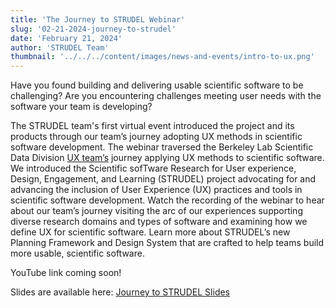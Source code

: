 ```yaml
---
title: 'The Journey to STRUDEL Webinar'
slug: '02-21-2024-journey-to-strudel'
date: 'February 21, 2024'
author: 'STRUDEL Team'
thumbnail: '../../../content/images/news-and-events/intro-to-ux.png'
---
```


Have you found building and delivering usable scientific software to be challenging? Are you encountering challenges meeting user needs with the software your team is developing?

The STRUDEL team's first virtual event introduced the project and its products through our team’s journey adopting UX methods in scientific software development. The webinar traversed the Berkeley Lab Scientific Data Division [UX team’s](https://ux.lbl.gov) journey applying UX methods to scientific software. We introduced the Scientific sofTware Research for User experience, Design, Engagement, and Learning (STRUDEL) project advocating for and advancing the inclusion of User Experience (UX) practices and tools in scientific software development. Watch the recording of the webinar to hear about our team’s journey visiting the arc of our experiences supporting diverse research domains and types of software and examining how we define UX for scientific software. Learn more about STRUDEL’s new Planning Framework and Design System that are crafted to help teams build more usable, scientific software.

YouTube link coming soon!

Slides are available here: [Journey to STRUDEL Slides](../../../content/pdfs/2024-02-21-JourneyToStrudelSlides.pdf)